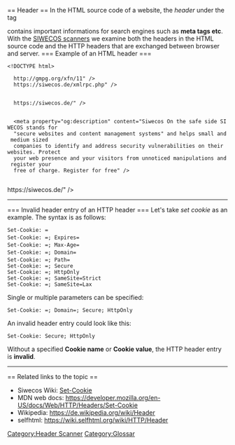 <!--
#########################################################
-
-
-->== Header ==<!--
-
-
#########################################################
-->
In the HTML source code of a website, the ''header'' under the tag <head> contains important informations for search engines such as '''meta tags etc'''. With the [https://siwecos.de/ SIWECOS scanners] we examine both the headers in the HTML source code and the HTTP headers that are exchanged between browser and server.
<!--
- - - - - - - - - - - - - - - - - - - - - - - - - - - - -
-
-
-->=== Example of an HTML header ===<!--
-
-
- - - - - - - - - - - - - - - - - - - - - - - - - - - -->
 <!DOCTYPE html>
 <html lang="de-DE" prefix="og: <nowiki>http://ogp.me/ns#</nowiki>">
  <head>
   <meta charset="UTF-8" />
   <meta http-equiv="X-UA-Compatible" content="IE=10" />
   <link rel="profile" href="<nowiki>http://gmpg.org/xfn/11</nowiki>" />
   <link rel="pingback" href="<nowiki>https://siwecos.de/xmlrpc.php</nowiki>" />
   <title>Startseite - SIWECOS</title>
   <!-- This site is optimized with the Yoast SEO plugin v6.2 - <nowiki>https://yoa.st/1yg?utm_content=6.2</nowiki> -->
   <link rel="canonical" href="<nowiki>https://siwecos.de/</nowiki>" />
   <meta property="og:locale" content="de_DE" />
   <meta property="og:type" content="website" />
   <meta property="og:title" content="Startseite - SIWECOS" />
   <meta property="og:description" content="Siwecos On the safe side SIWECOS stands for 
   "secure websites and content management systems" and helps small and medium sized 
   companies to identify and address security vulnerabilities on their websites. Protect 
   your web presence and your visitors from unnoticed manipulations and register your 
   free of charge. Register for free" />
   <meta property="og:url" content="<nowiki>https://siwecos.de/</nowiki>" />
   <meta property="og:site_name" content="SIWECOS" />

---------------------------------------------------------
<!--
- - - - - - - - - - - - - - - - - - - - - - - - - - - - -
-
-
-->=== Invalid header entry of an HTTP header ===<!--
-
-
- - - - - - - - - - - - - - - - - - - - - - - - - - - -->
Let's take ''set cookie'' as an example. The syntax is as follows:

 Set-Cookie: <cookie-name>=<cookie-value> 
 Set-Cookie: <cookie-name>=<cookie-value>; Expires=<date>
 Set-Cookie: <cookie-name>=<cookie-value>; Max-Age=<non-zero-digit>
 Set-Cookie: <cookie-name>=<cookie-value>; Domain=<domain-value>
 Set-Cookie: <cookie-name>=<cookie-value>; Path=<path-value>
 Set-Cookie: <cookie-name>=<cookie-value>; Secure
 Set-Cookie: <cookie-name>=<cookie-value>; HttpOnly
 Set-Cookie: <cookie-name>=<cookie-value>; SameSite=Strict
 Set-Cookie: <cookie-name>=<cookie-value>; SameSite=Lax

Single or multiple parameters can be specified:

 Set-Cookie: <cookie-name>=<cookie-value>; Domain=<domain-value>; Secure; HttpOnly

An invalid header entry could look like this:

 Set-Cookie: Secure; HttpOnly

Without a specified '''Cookie name''' or '''Cookie value''', the HTTP header entry is <span class="attention">'''invalid'''.</span>

---------------------------------------------------------
<!--
- - - - - - - - - - - - - - - - - - - - - - - - - - - - -
-
-
-->== Related links to the topic ==<!--
-
-
- - - - - - - - - - - - - - - - - - - - - - - - - - - -->
* Siwecos Wiki: [[Set-Cookie/DE|Set-Cookie]]
* MDN web docs: https://developer.mozilla.org/en-US/docs/Web/HTTP/Headers/Set-Cookie
* Wikipedia: https://de.wikipedia.org/wiki/Header
* selfhtml: https://wiki.selfhtml.org/wiki/HTTP/Header



[[Category:Header Scanner]]
[[Category:Glossar]]
